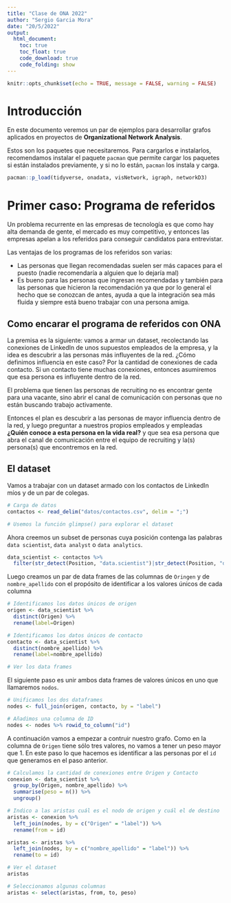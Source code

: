 ```yaml
---
title: "Clase de ONA 2022"
author: "Sergio Garcia Mora"
date: "20/5/2022"
output: 
  html_document:
    toc: true
    toc_float: true
    code_download: true
    code_folding: show
---
```


```r
knitr::opts_chunk$set(echo = TRUE, message = FALSE, warning = FALSE)
```

# Introducción

En este documento veremos un par de ejemplos para desarrollar grafos aplicados en proyectos de **Organizational Network Analysis**.

Estos son los paquetes que necesitaremos. Para cargarlos e instalarlos, recomendamos instalar el paquete `pacman` que permite cargar los paquetes si están instalados previamente, y si no lo están, `pacman` los instala y carga.

```r
pacman::p_load(tidyverse, onadata, visNetwork, igraph, networkD3)
```

# Primer caso: Programa de referidos

Un problema recurrente en las empresas de tecnología es que como hay alta demanda de gente, el mercado es muy competitivo, y entonces las empresas apelan a los referidos para conseguir candidatos para entrevistar.

Las ventajas de los programas de los referidos son varias:

-   Las personas que llegan recomendadas suelen ser más capaces para el puesto (nadie recomendaría a alguien que lo dejaría mal)
-   Es bueno para las personas que ingresan recomendadas y también para las personas que hicieron la recomendación ya que por lo general el hecho que se conozcan de antes, ayuda a que la integración sea más fluida y siempre está bueno trabajar con una persona amiga.

## Como encarar el programa de referidos con ONA

La premisa es la siguiente: vamos a armar un dataset, recolectando las conexiones de LinkedIn de unos supuestos empleados de la empresa, y la idea es descubrir a las personas más influyentes de la red. ¿Cómo definimos influencia en este caso? Por la cantidad de conexiones de cada contacto. Si un contacto tiene muchas conexiones, entonces asumiremos que esa persona es influyente dentro de la red.

El problema que tienen las personas de recruiting no es encontrar gente para una vacante, sino abrir el canal de comunicación con personas que no están buscando trabajo activamente.

Entonces el plan es descubrir a las personas de mayor influencia dentro de la red, y luego preguntar a nuestros propios empleados y empleadas **¿Quién conoce a esta persona en la vida real?** y que sea esa persona que abra el canal de comunicación entre el equipo de recruiting y la(s) persona(s) que encontremos en la red.

## El dataset

Vamos a trabajar con un dataset armado con los contactos de LinkedIn míos y de un par de colegas.

```r
# Carga de datos
contactos <- read_delim("datos/contactos.csv", delim = ";")

# Usemos la función glimpse() para explorar el dataset
```

Ahora creemos un subset de personas cuya posición contenga las palabras `data scientist`, `data analyst` o `data analytics`.

```r
data_scientist <- contactos %>% 
  filter(str_detect(Position, "data.scientist")|str_detect(Position, "data.analyst|analytics"))
```

Luego creamos un par de data frames de las columnas de `Oringen` y de `nombre_apellido` con el propósito de identificar a los valores únicos de cada columna

```r
# Identificamos los datos únicos de origen
origen <- data_scientist %>% 
  distinct(Origen) %>% 
  rename(label=Origen)

# Identificamos los datos únicos de contacto
contacto <- data_scientist %>% 
  distinct(nombre_apellido) %>% 
  rename(label=nombre_apellido)

# Ver los data frames

```

El siguiente paso es unir ambos data frames de valores únicos en uno que llamaremos `nodos`.

```r
# Unificamos los dos dataframes
nodes <- full_join(origen, contacto, by = "label")

# Añadimos una columna de ID
nodes <- nodes %>% rowid_to_column("id")

```

A continuación vamos a empezar a contruir nuestro grafo. Como en la columna de `Origen` tiene sólo tres valores, no vamos a tener un peso mayor que 1. En este paso lo que hacemos es identificar a las personas por el `id` que generamos en el paso anterior.

```r
# Calculamos la cantidad de conexiones entre Origen y Contacto
conexion <- data_scientist %>% 
  group_by(Origen, nombre_apellido) %>% 
  summarise(peso = n()) %>% 
  ungroup()

# Indico a las aristas cuál es el nodo de origen y cuál el de destino
aristas <- conexion %>% 
  left_join(nodes, by = c("Origen" = "label")) %>% 
  rename(from = id)

aristas <- aristas %>% 
  left_join(nodes, by = c("nombre_apellido" = "label")) %>% 
  rename(to = id)

# Ver el dataset
aristas

# Seleccionamos algunas columnas
aristas <- select(aristas, from, to, peso)


```
